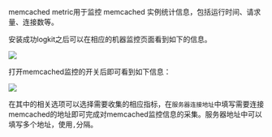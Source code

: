  memcached metric用于监控 memcached 实例统计信息，包括运行时间、请求量、连接数等。
 
 安装成功logkit之后可以在相应的机器监控页面看到如下的信息。
 
 ![](https://dn-odum9helk.qbox.me/FrYXlWAieANme0ApjlaYlb2l2G0R)
 
 打开memcached监控的开关后即可看到如下信息：
 
 ![](https://dn-odum9helk.qbox.me/FvBwrneYOKbEbdBqbpwgFiJIqAQf)
 
 在其中的相关选项可以选择需要收集的相应指标，在`服务器连接地址`中填写需要连接memcached的地址即可完成对memcached监控信息的采集。服务器地址中可以填写多个地址，使用`,`分隔。